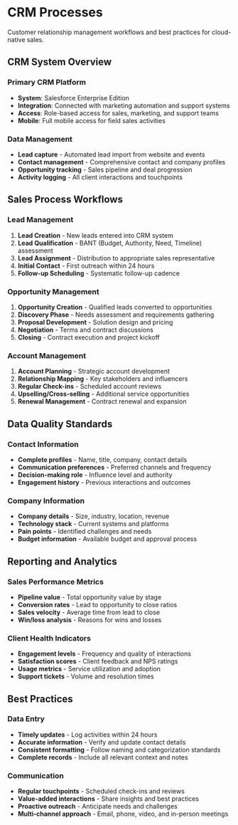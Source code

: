 # CRM Processes

Customer relationship management workflows and best practices for cloud-native sales.

## CRM System Overview

### Primary CRM Platform
- **System**: Salesforce Enterprise Edition
- **Integration**: Connected with marketing automation and support systems
- **Access**: Role-based access for sales, marketing, and support teams
- **Mobile**: Full mobile access for field sales activities

### Data Management
- **Lead capture** - Automated lead import from website and events
- **Contact management** - Comprehensive contact and company profiles
- **Opportunity tracking** - Sales pipeline and deal progression
- **Activity logging** - All client interactions and touchpoints

## Sales Process Workflows

### Lead Management
1. **Lead Creation** - New leads entered into CRM system
2. **Lead Qualification** - BANT (Budget, Authority, Need, Timeline) assessment
3. **Lead Assignment** - Distribution to appropriate sales representative
4. **Initial Contact** - First outreach within 24 hours
5. **Follow-up Scheduling** - Systematic follow-up cadence

### Opportunity Management
1. **Opportunity Creation** - Qualified leads converted to opportunities
2. **Discovery Phase** - Needs assessment and requirements gathering
3. **Proposal Development** - Solution design and pricing
4. **Negotiation** - Terms and contract discussions
5. **Closing** - Contract execution and project kickoff

### Account Management
1. **Account Planning** - Strategic account development
2. **Relationship Mapping** - Key stakeholders and influencers
3. **Regular Check-ins** - Scheduled account reviews
4. **Upselling/Cross-selling** - Additional service opportunities
5. **Renewal Management** - Contract renewal and expansion

## Data Quality Standards

### Contact Information
- **Complete profiles** - Name, title, company, contact details
- **Communication preferences** - Preferred channels and frequency
- **Decision-making role** - Influence level and authority
- **Engagement history** - Previous interactions and outcomes

### Company Information
- **Company details** - Size, industry, location, revenue
- **Technology stack** - Current systems and platforms
- **Pain points** - Identified challenges and needs
- **Budget information** - Available budget and approval process

## Reporting and Analytics

### Sales Performance Metrics
- **Pipeline value** - Total opportunity value by stage
- **Conversion rates** - Lead to opportunity to close ratios
- **Sales velocity** - Average time from lead to close
- **Win/loss analysis** - Reasons for wins and losses

### Client Health Indicators
- **Engagement levels** - Frequency and quality of interactions
- **Satisfaction scores** - Client feedback and NPS ratings
- **Usage metrics** - Service utilization and adoption
- **Support tickets** - Volume and resolution times

## Best Practices

### Data Entry
- **Timely updates** - Log activities within 24 hours
- **Accurate information** - Verify and update contact details
- **Consistent formatting** - Follow naming and categorization standards
- **Complete records** - Include all relevant context and notes

### Communication
- **Regular touchpoints** - Scheduled check-ins and reviews
- **Value-added interactions** - Share insights and best practices
- **Proactive outreach** - Anticipate needs and challenges
- **Multi-channel approach** - Email, phone, video, and in-person meetings
